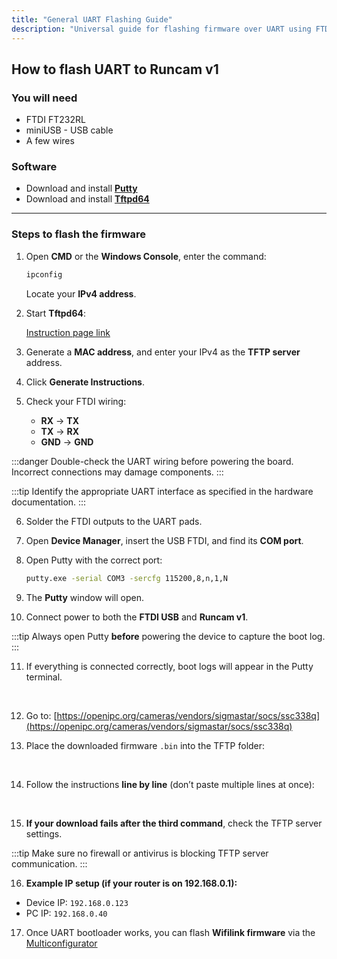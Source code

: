 ```yaml
---
title: "General UART Flashing Guide"
description: "Universal guide for flashing firmware over UART using FTDI and TFTP methods."
---
```



## How to flash UART to Runcam v1 

### You will need

- FTDI FT232RL  
- miniUSB - USB cable  
- A few wires

### Software

- Download and install [**Putty**](https://www.putty.org/)
- Download and install [**Tftpd64**](https://tftpd32.jounin.net/)

---

### Steps to flash the firmware

1. Open **CMD** or the **Windows Console**, enter the command:

   ```bash
   ipconfig
   ```

   <ThemeImage 
     lightSrc="/src/assets/images/runcamv1ip.png"
     darkSrc="/src/assets/images/runcamv1ip.png"
     alt="ipconfig output"
   />

   Locate your **IPv4 address**.

2. Start **Tftpd64**:

   <ThemeImage 
     lightSrc="/src/assets/images/tftpd.png"
     darkSrc="/src/assets/images/tftpd.png"
     alt="Tftpd64"
   />

   [Instruction page link](https://openipc.org/cameras/vendors/sigmastar/socs/ssc338q?locale=en)

3. Generate a **MAC address**, and enter your IPv4 as the **TFTP server** address.

4. Click **Generate Instructions**.

5. Check your FTDI wiring:

   <ThemeImage
     lightSrc="/src/assets/images/ftdi.png"
     darkSrc="/src/assets/images/ftdi.png"
     alt="FTDI wiring"
   />

   - **RX** → **TX**  
   - **TX** → **RX**  
   - **GND** → **GND**

:::danger
Double-check the UART wiring before powering the board. Incorrect connections may damage components.
:::

:::tip
Identify the appropriate UART interface as specified in the hardware documentation.
:::

6. Solder the FTDI outputs to the UART pads.

7. Open **Device Manager**, insert the USB FTDI, and find its **COM port**.

8. Open Putty with the correct port:

   ```bash
   putty.exe -serial COM3 -sercfg 115200,8,n,1,N
   ```

9. The **Putty** window will open.

10. Connect power to both the **FTDI USB** and **Runcam v1**.

:::tip
Always open Putty **before** powering the device to capture the boot log.
:::

11. If everything is connected correctly, boot logs will appear in the Putty terminal.

   <ThemeImage 
     lightSrc="/src/assets/images/runcamv1putty.png"
     darkSrc="/src/assets/images/runcamv1putty.png"
     alt="Putty UART output"
   />

<br />

12. Go to: [https://openipc.org/cameras/vendors/sigmastar/socs/ssc338q](https://openipc.org/cameras/vendors/sigmastar/socs/ssc338q)

13. Place the downloaded firmware `.bin` into the TFTP folder:

   <ThemeImage 
     lightSrc="/src/assets/images/runcamv1tftp1.png"
     darkSrc="/src/assets/images/runcamv1tftp1.png"
     alt="TFTP firmware file"
   />

   <br />

14. Follow the instructions **line by line** (don’t paste multiple lines at once):

   <ThemeImage 
     lightSrc="/src/assets/images/runcamv1firmware.png"
     darkSrc="/src/assets/images/runcamv1firmware.png"
     alt="Firmware flashing command"
   />

<br />

15. **If your download fails after the third command**, check the TFTP server settings.

:::tip
Make sure no firewall or antivirus is blocking TFTP server communication.
:::

16. **Example IP setup (if your router is on 192.168.0.1):**
   - Device IP: `192.168.0.123`
   - PC IP: `192.168.0.40`

17. Once UART bootloader works, you can flash **Wifilink firmware** via the [Multiconfigurator](https://github.com/OpenIPC/openipc-configurator/releases/)